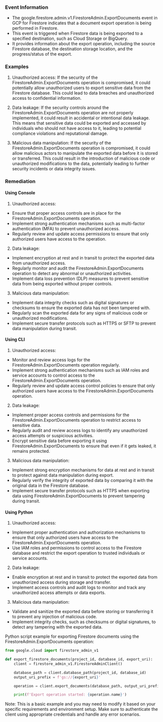 
### Event Information

- The google.firestore.admin.v1.FirestoreAdmin.ExportDocuments event in GCP for Firestore indicates that a document export operation is being performed in Firestore.
- This event is triggered when Firestore data is being exported to a specified destination, such as Cloud Storage or BigQuery.
- It provides information about the export operation, including the source Firestore database, the destination storage location, and the progress/status of the export.




### Examples

1. Unauthorized access: If the security of the FirestoreAdmin.ExportDocuments operation is compromised, it could potentially allow unauthorized users to export sensitive data from the Firestore database. This could lead to data breaches and unauthorized access to confidential information.

2. Data leakage: If the security controls around the FirestoreAdmin.ExportDocuments operation are not properly implemented, it could result in accidental or intentional data leakage. This means that sensitive data could be exported and accessed by individuals who should not have access to it, leading to potential compliance violations and reputational damage.

3. Malicious data manipulation: If the security of the FirestoreAdmin.ExportDocuments operation is compromised, it could allow malicious actors to manipulate the exported data before it is stored or transferred. This could result in the introduction of malicious code or unauthorized modifications to the data, potentially leading to further security incidents or data integrity issues.

### Remediation

#### Using Console

1. Unauthorized access:
- Ensure that proper access controls are in place for the FirestoreAdmin.ExportDocuments operation.
- Implement strong authentication mechanisms such as multi-factor authentication (MFA) to prevent unauthorized access.
- Regularly review and update access permissions to ensure that only authorized users have access to the operation.

2. Data leakage:
- Implement encryption at rest and in transit to protect the exported data from unauthorized access.
- Regularly monitor and audit the FirestoreAdmin.ExportDocuments operation to detect any abnormal or unauthorized activities.
- Implement data loss prevention (DLP) measures to prevent sensitive data from being exported without proper controls.

3. Malicious data manipulation:
- Implement data integrity checks such as digital signatures or checksums to ensure the exported data has not been tampered with.
- Regularly scan the exported data for any signs of malicious code or unauthorized modifications.
- Implement secure transfer protocols such as HTTPS or SFTP to prevent data manipulation during transit.

#### Using CLI

1. Unauthorized access:
- Monitor and review access logs for the FirestoreAdmin.ExportDocuments operation regularly.
- Implement strong authentication mechanisms such as IAM roles and service accounts to control access to the FirestoreAdmin.ExportDocuments operation.
- Regularly review and update access control policies to ensure that only authorized users have access to the FirestoreAdmin.ExportDocuments operation.

2. Data leakage:
- Implement proper access controls and permissions for the FirestoreAdmin.ExportDocuments operation to restrict access to sensitive data.
- Regularly audit and review access logs to identify any unauthorized access attempts or suspicious activities.
- Encrypt sensitive data before exporting it using FirestoreAdmin.ExportDocuments to ensure that even if it gets leaked, it remains protected.

3. Malicious data manipulation:
- Implement strong encryption mechanisms for data at rest and in transit to protect against data manipulation during export.
- Regularly verify the integrity of exported data by comparing it with the original data in the Firestore database.
- Implement secure transfer protocols such as HTTPS when exporting data using FirestoreAdmin.ExportDocuments to prevent tampering during transit.

#### Using Python

1. Unauthorized access:
- Implement proper authentication and authorization mechanisms to ensure that only authorized users have access to the FirestoreAdmin.ExportDocuments operation.
- Use IAM roles and permissions to control access to the Firestore database and restrict the export operation to trusted individuals or service accounts.

2. Data leakage:
- Enable encryption at rest and in transit to protect the exported data from unauthorized access during storage and transfer.
- Implement access controls and audit logs to monitor and track any unauthorized access attempts or data exports.

3. Malicious data manipulation:
- Validate and sanitize the exported data before storing or transferring it to prevent any injection of malicious code.
- Implement integrity checks, such as checksums or digital signatures, to detect any tampering with the exported data.

Python script example for exporting Firestore documents using the FirestoreAdmin.ExportDocuments operation:

```python
from google.cloud import firestore_admin_v1

def export_firestore_documents(project_id, database_id, export_uri):
    client = firestore_admin_v1.FirestoreAdminClient()

    database_path = client.database_path(project_id, database_id)
    output_uri_prefix = f'gs://{export_uri}'

    operation = client.export_documents(database_path, output_uri_prefix)

    print(f'Export operation started: {operation.name}')
```

Note: This is a basic example and you may need to modify it based on your specific requirements and environment setup. Make sure to authenticate the client using appropriate credentials and handle any error scenarios.

